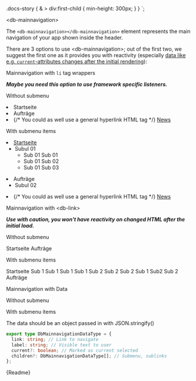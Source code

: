 


  .docs-story {
    & > div:first-child {
      min-height: 300px;
    }
  }
`;

<Meta title="02-Navigation/Main Navigation/Intro" />

<StyledCanvas>

<db-headline variant="1">&lt;db-mainnavigation&gt;</db-headline>

The `<db-mainnavigation></db-mainnavigation>` element represents the main navigation of your app shown inside the header.

There are 3 options to use &lt;db-mainnavigation&gt;; out of the first two, we suggest the first one as it provides you with reactivity (especially [data like e.g. `current`-attributes changes after the initial rendering](https://github.com/db-ui/elements/issues/590)):

<db-headline>Mainnavigation with `li` tag wrappers</db-headline>

<i>
  <strong>
    Maybe you need this option to use framework specific listeners.
  </strong>
</i>

<db-headline variant="4">Without submenu</db-headline>

<Canvas>
  <db-mainnavigation>
    <li>
      <db-link href="#" current="page">Startseite</db-link>
    </li>
    <li>
      <db-link href="#">Aufträge</db-link>
    </li>
    <li>
      {/* You could as well use a general hyperlink HTML tag */}
      <a href="#">News</a>
    </li>
  </db-mainnavigation>
</Canvas>

<db-headline variant="4">With submenu items</db-headline>

<Canvas>
  <db-mainnavigation>
    <li>
      <a href="#" aria-current="page">
        Startseite
      </a>
      <ul>
        <li>
          <db-link href="#">Subul 01</db-link>
          <ul>
            <li>
              <db-link href="#">Sub 01 Sub 01</db-link>
            </li>
            <li>
              <db-link href="#">Sub 01 Sub 02</db-link>
            </li>
            <li>
              <db-link href="#">Sub 01 Sub 03</db-link>
            </li>
          </ul>
        </li>
      </ul>
    </li>
    <li>
      <db-link href="#">Aufträge</db-link>
      <ul>
        <li>
          <db-link href="#">Subul 02</db-link>
        </li>
      </ul>
    </li>
    <li>
      {/* You could as well use a general hyperlink HTML tag */}
      <a href="#">News</a>
    </li>
  </db-mainnavigation>
</Canvas>

<db-headline>Mainnavigation with &lt;db-link&gt;</db-headline>

<i>
  <strong>
    Use with caution, you won't have reactivity on changed HTML after the initial load.
  </strong>
</i>

<db-headline variant="4">Without submenu</db-headline>

<Canvas>
  <db-mainnavigation>
    <db-link href="#" rel="index" current="page">Startseite</db-link>
    <db-link href="#" rel="offers">Aufträge</db-link>
  </db-mainnavigation>
</Canvas>

<db-headline variant="4">With submenu items</db-headline>

<Canvas>
  <db-mainnavigation>
    <db-link href="#" current="page">
      Startseite
      <db-link href="#">
        Sub 1
        <db-link href="#">Sub 1 Sub 1</db-link>
        <db-link href="#">Sub 1 Sub 2</db-link>
      </db-link>
      <db-link href="#">
        Sub 2
        <db-link href="#">Sub 2 Sub 1</db-link>
        <db-link href="#">Sub2 Sub 2</db-link>
      </db-link>
    </db-link>
    <db-link href="#" rel="offers">Aufträge</db-link>
  </db-mainnavigation>
</Canvas>

<db-headline>Mainnavigation with Data</db-headline>

<db-headline variant="4">Without submenu</db-headline>

<Canvas>
  <db-mainnavigation data={mockData()} />
</Canvas>

<db-headline variant="4">With submenu items</db-headline>

<Canvas>
  <db-mainnavigation data={mockDataSub()} />
</Canvas>

The data should be an object passed in with JSON.stringify()

```typescript
export type DbMainnavigationDataType = {
  link: string; // Link to navigate
  label: string; // Visible text to user
  current?: boolean; // Marked as current selected
  children?: DbMainnavigationDataType[]; // Submenu, sublinks
};

```

</StyledCanvas>

<Markdown>{Readme}</Markdown>

